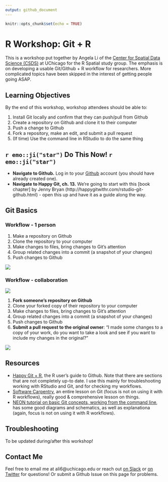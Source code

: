 ```yaml
---
output: github_document
---
```


```r
knitr::opts_chunk$set(echo = TRUE)
```

# R Workshop: Git + R

This is a workshop put together by Angela Li of the [Center for Spatial Data Science (CSDS)](https://spatial.uchicago.edu) at UChicago for the R Spatial study group. The emphasis is on developing a usable Git/Github + R workflow for researchers. More complicated topics have been skipped in the interest of getting people going ASAP.

## Learning Objectives
By the end of this workshop, workshop attendees should be able to:

1. Install Git locally and confirm that they can push/pull from Github
2. Create a repository on Github and clone it to their computer
3. Push a change to Github
4. Fork a repository, make an edit, and submit a pull request
5. (If time) Use the command line in RStudio to do the same thing

## `r emo::ji("star")` Do This Now! `r emo::ji("star")`
- **Navigate to Github.** Log in to your [Github](https://github.com) account (you should have already created one).
- **Navigate to Happy Git, ch. 13.** We're going to start with this [book chapter] by Jenny Bryan (http://happygitwithr.com/rstudio-git-github.html) - open this up and have it as a guide along the way.

## Git Basics

### Workflow - 1 person

1. Make a repository on Github
2. Clone the repository to your computer
3. Make changes to files, bring changes to Git's attention
4. Group related changes into a commit (a snapshot of your changes)
5. Push changes to Github

![](images/git-add-commit.png)

### Workflow - collaboration

![](images/fork-clone.jpg)

1. **Fork someone's repository on Github**
2. Clone your forked copy of their repository to your computer
3. Make changes to files, bring changes to Git's attention
4. Group related changes into a commit (a snapshot of your changes)
5. Push changes to Github
6. **Submit a pull request to the original owner**: "I made some changes to a copy of your work, do you want to take a look and see if you want to include my changes in the original?"

![](images/pull-request.jpg)

## Resources
- [Happy Git + R](http://happygitwithr.com), the R user's guide to Github. Note that there are sections that are not completely up-to date. I use this mainly for troubleshooting working with RStudio and Git, and for checking my workflows.
- [Software Carpentry](https://swcarpentry.github.io/git-novice/), an entire lesson on Git (focus is not on using it with R workflows), really good & comprehensive lesson on things. 
- [NEON tutorial on basic Git concepts, working from the command line](https://www.neonscience.org/github-git-add), has some good diagrams and schematics, as well as explanationa (again, focus is not on using it with R workflows).

## Troubleshooting
To be updated during/after this workshop!

## Contact Me
Feel free to email me at ali6@uchicago.edu or reach out [on Slack](https://csds-uchicago.slack.com) or [on Twitter](https://twitter.com/CivicAngela) for questions! Or submit a Github Issue on this page for problems.
